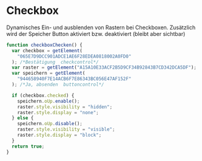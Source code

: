 # Checkbox

Dynamisches Ein- und ausblenden von Rastern bei Checkboxen. Zusätzlich wird der Speicher Button aktiviert bzw. deaktiviert (bleibt aber sichtbar)

```js
function checkboxChecken() {
  var checkbox = getElement(
    "065E7D9DCC901ADCE1AE6F28EDEA0818002A0FD0"
  ); /*Bestätigung  checkcontrol*/
  var raster = getElement("A15A10E33ACF2B5D9CF34B92843B7CD342DCA5DF");
  var speichern = getElement(
    "944658940F7E14ACB6F7E86343BC056E47AF152F"
  ); /*Ja, absenden  buttoncontrol*/

  if (checkbox.checked) {
    speichern.oUp.enable();
    raster.style.visibility = "hidden";
    raster.style.display = "none";
  } else {
    speichern.oUp.disable();
    raster.style.visibility = "visible";
    raster.style.display = "block";
  }
  return true;
}
```
